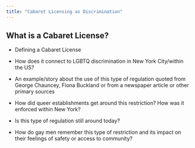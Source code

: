 ```yaml
---
title: "Cabaret Licensing as Discrimination"
---
```


## What is a Cabaret License? 

  - Defining a Cabaret License
  
  - How does it connect to LGBTQ discrimination in New York City/within the US?
  
  - An example/story about the use of this type of regulation quoted from
  George Chauncey, Fiona Buckland or from a newspaper article or other 
  primary sources
  
  - How did queer establishments get around this restriction? How was it 
  enforced within New York? 
  
  - Is this type of regulation still around today? 
  
  - How do gay men remember this type of restriction and its impact on their 
  feelings of safety or access to community?